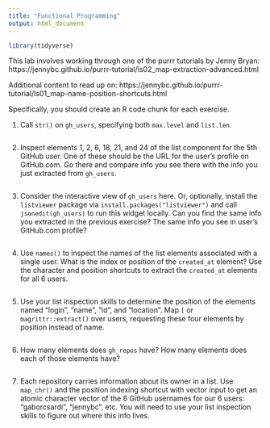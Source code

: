 ```yaml
---
title: "Functional Programming"
output: html_document
---
```


```r
library(tidyverse)
```

This lab involves working through one of the purrr tutorials by Jenny Bryan: https://jennybc.github.io/purrr-tutorial/ls02_map-extraction-advanced.html

Additional content to read up on: 
https://jennybc.github.io/purrr-tutorial/ls01_map-name-position-shortcuts.html

Specifically, you should create an R code chunk for each exercise. 

1. Call `str()` on `gh_users`, specifying both `max.level` and `list.len`.
```r

```

2. Inspect elements 1, 2, 6, 18, 21, and 24 of the list component for the 5th GitHub user. One of these should be the URL for the user's profile on GitHub.com. Go there and compare info you see there with the info you just extracted from `gh_users`.
```r

```

3. Consider the interactive view of `gh_users` here. Or, optionally, install the `listviewer` package via `install.packages("listviewer")` and call `jsonedit(gh_users)` to run this widget locally. Can you find the same info you extracted in the previous exercise? The same info you see in user's GitHub.com profile?
```r

```

4. Use `names()` to inspect the names of the list elements associated with a single user. What is the index or position of the `created_at` element? Use the character and position shortcuts to extract the `created_at` elements for all 6 users.
```r

```


5. Use your list inspection skills to determine the position of the elements named "login", "name", "id", and "location". Map `[` or `magrittr::extract()` over users, requesting these four elements by position instead of name.
```r

```


6. How many elements does `gh_repos` have? How many elements does each of those elements have?
```r

```


7. Each repository carries information about its owner in a list. Use `map_chr()` and the position indexing shortcut with vector input to get an atomic character vector of the 6 GitHub usernames for our 6 users: "gaborcsardi", "jennybc", etc. You will need to use your list inspection skills to figure out where this info lives.
```r

```




